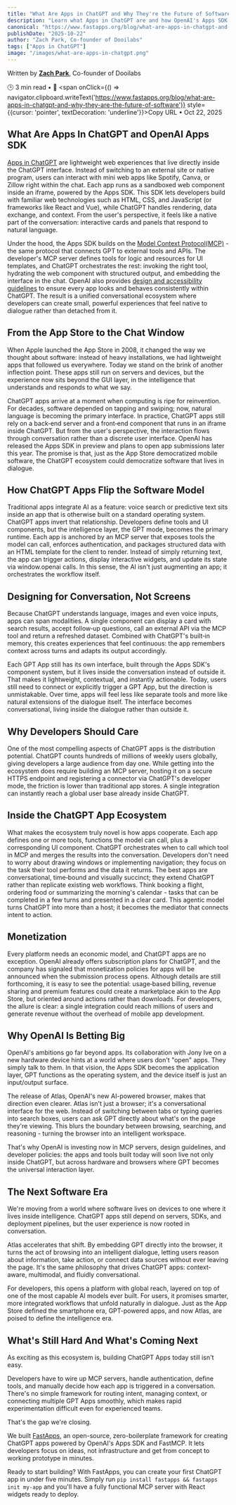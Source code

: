 ```yaml
---
title: "What Are Apps in ChatGPT and Why They're the Future of Software"
description: "Learn what Apps in ChatGPT are and how OpenAI's Apps SDK powers a new generation of conversational, AI-driven software."
canonical: "https://www.fastapps.org/blog/what-are-apps-in-chatgpt-and-why-they-are-the-future-of-software"
publishDate: "2025-10-22"
author: "Zach Park, Co-founder of Dooilabs"
tags: ["Apps in ChatGPT"]
image: "/images/what-are-apps-in-chatgpt.png"
---
```


Written by [**Zach Park**](https://www.linkedin.com/in/zachhere/), Co-founder of Dooilabs

🕒 3 min read • 🔗 <span onClick={() => navigator.clipboard.writeText('https://www.fastapps.org/blog/what-are-apps-in-chatgpt-and-why-they-are-the-future-of-software')} style={{cursor: 'pointer', textDecoration: 'underline'}}>Copy URL</span> • Oct 22, 2025

## What Are Apps In ChatGPT and OpenAI Apps SDK

[Apps in ChatGPT](https://openai.com/index/introducing-apps-in-chatgpt/) are lightweight web experiences that live directly inside the ChatGPT interface. Instead of switching to an external site or native program, users can interact with mini web apps like Spotify, Canva, or Zillow right within the chat. Each app runs as a sandboxed web component inside an iframe, powered by the Apps SDK. This SDK lets developers build with familiar web technologies such as HTML, CSS, and JavaScript (or frameworks like React and Vue), while ChatGPT handles rendering, data exchange, and context. From the user's perspective, it feels like a native part of the conversation: interactive cards and panels that respond to natural language.

Under the hood, the Apps SDK builds on the [Model Context Protocol(MCP)](https://modelcontextprotocol.io/docs/getting-started/intro) - the same protocol that connects GPT to external tools and APIs. The developer's MCP server defines tools for logic and resources for UI templates, and ChatGPT orchestrates the rest: invoking the right tool, hydrating the web component with structured output, and embedding the interface in the chat. OpenAI also provides [design and accessibility guidelines](https://developers.openai.com/apps-sdk/concepts/design-guidelines) to ensure every app looks and behaves consistently within ChatGPT. The result is a unified conversational ecosystem where developers can create small, powerful experiences that feel native to dialogue rather than detached from it.

## From the App Store to the Chat Window

When Apple launched the App Store in 2008, it changed the way we thought about software: instead of heavy installations, we had lightweight apps that followed us everywhere. Today we stand on the brink of another inflection point. These apps still run on servers and devices, but the experience now sits beyond the GUI layer, in the intelligence that understands and responds to what we say.

ChatGPT apps arrive at a moment when computing is ripe for reinvention. For decades, software depended on tapping and swiping; now, natural language is becoming the primary interface. In practice, ChatGPT apps still rely on a back‑end server and a front‑end component that runs in an iframe inside ChatGPT. But from the user's perspective, the interaction flows through conversation rather than a discrete user interface. OpenAI has released the Apps SDK in preview and plans to open app submissions later this year. The promise is that, just as the App Store democratized mobile software, the ChatGPT ecosystem could democratize software that lives in dialogue.

## How ChatGPT Apps Flip the Software Model

Traditional apps integrate AI as a feature: voice search or predictive text sits inside an app that is otherwise built on a standard operating system. ChatGPT apps invert that relationship. Developers define tools and UI components, but the intelligence layer, the GPT mode, becomes the primary runtime. Each app is anchored by an MCP server that exposes tools the model can call, enforces authentication, and packages structured data with an HTML template for the client to render. Instead of simply returning text, the app can trigger actions, display interactive widgets, and update its state via window.openai calls. In this sense, the AI isn't just augmenting an app; it orchestrates the workflow itself.

## Designing for Conversation, Not Screens

Because ChatGPT understands language, images and even voice inputs, apps can span modalities. A single component can display a card with search results, accept follow‑up questions, call an external API via the MCP tool and return a refreshed dataset. Combined with ChatGPT's built‑in memory, this creates experiences that feel continuous: the app remembers context across turns and adapts its output accordingly.

Each GPT App still has its own interface, built through the Apps SDK's component system, but it lives inside the conversation instead of outside it. That makes it lightweight, contextual, and instantly actionable. Today, users still need to connect or explicitly trigger a GPT App, but the direction is unmistakable. Over time, apps will feel less like separate tools and more like natural extensions of the dialogue itself. The interface becomes conversational, living inside the dialogue rather than outside it.

## Why Developers Should Care

One of the most compelling aspects of ChatGPT apps is the distribution potential. ChatGPT counts hundreds of millions of weekly users globally, giving developers a large audience from day one. While getting into the ecosystem does require building an MCP server, hosting it on a secure HTTPS endpoint and registering a connector via ChatGPT's developer mode, the friction is lower than traditional app stores. A single integration can instantly reach a global user base already inside ChatGPT.

## Inside the ChatGPT App Ecosystem

What makes the ecosystem truly novel is how apps cooperate. Each app defines one or more tools, functions the model can call, plus a corresponding UI component. ChatGPT orchestrates when to call which tool in MCP and merges the results into the conversation. Developers don't need to worry about drawing windows or implementing navigation; they focus on the task their tool performs and the data it returns. The best apps are conversational, time‑bound and visually succinct; they extend ChatGPT rather than replicate existing web workflows. Think booking a flight, ordering food or summarizing the morning's calendar - tasks that can be completed in a few turns and presented in a clear card. This agentic model turns ChatGPT into more than a host; it becomes the mediator that connects intent to action.

## Monetization

Every platform needs an economic model, and ChatGPT apps are no exception. OpenAI already offers subscription plans for ChatGPT, and the company has signaled that monetization policies for apps will be announced when the submission process opens. Although details are still forthcoming, it is easy to see the potential: usage‑based billing, revenue sharing and premium features could create a marketplace akin to the App Store, but oriented around actions rather than downloads. For developers, the allure is clear: a single integration could reach millions of users and generate revenue without the overhead of mobile app development.

## Why OpenAI Is Betting Big

OpenAI's ambitions go far beyond apps. Its collaboration with Jony Ive on a new hardware device hints at a world where users don't "open" apps. They simply talk to them. In that vision, the Apps SDK becomes the application layer, GPT functions as the operating system, and the device itself is just an input/output surface.

The release of Atlas, OpenAI's new AI-powered browser, makes that direction even clearer. Atlas isn't just a browser; it's a conversational interface for the web. Instead of switching between tabs or typing queries into search boxes, users can ask GPT directly about what's on the page they're viewing. This blurs the boundary between browsing, searching, and reasoning - turning the browser into an intelligent workspace.

That's why OpenAI is investing now in MCP servers, design guidelines, and developer policies: the apps and tools built today will soon live not only inside ChatGPT, but across hardware and browsers where GPT becomes the universal interaction layer.

## The Next Software Era

We're moving from a world where software lives on devices to one where it lives inside intelligence. ChatGPT apps still depend on servers, SDKs, and deployment pipelines, but the user experience is now rooted in conversation.

Atlas accelerates that shift. By embedding GPT directly into the browser, it turns the act of browsing into an intelligent dialogue, letting users reason about information, take action, or connect data sources without ever leaving the page. It's the same philosophy that drives ChatGPT apps: context-aware, multimodal, and fluidly conversational.

For developers, this opens a platform with global reach, layered on top of one of the most capable AI models ever built. For users, it promises smarter, more integrated workflows that unfold naturally in dialogue. Just as the App Store defined the smartphone era, GPT-powered apps, and now Atlas, are poised to define the intelligence era.

## What's Still Hard And What's Coming Next

As exciting as this ecosystem is, building ChatGPT Apps today still isn't easy.

Developers have to wire up MCP servers, handle authentication, define tools, and manually decide how each app is triggered in a conversation. There's no simple framework for routing intent, managing context, or connecting multiple GPT Apps smoothly, which makes rapid experimentation difficult even for experienced teams.

That's the gap we're closing.

We built [FastApps](https://www.fastapps.org/), an open-source, zero-boilerplate framework for creating ChatGPT apps powered by OpenAI's Apps SDK and FastMCP. It lets developers focus on ideas, not infrastructure and get from concept to working prototype in minutes.

Ready to start building? With FastApps, you can create your first ChatGPT app in under five minutes. Simply run `pip install fastapps && fastapps init my-app` and you'll have a fully functional MCP server with React widgets ready to deploy.